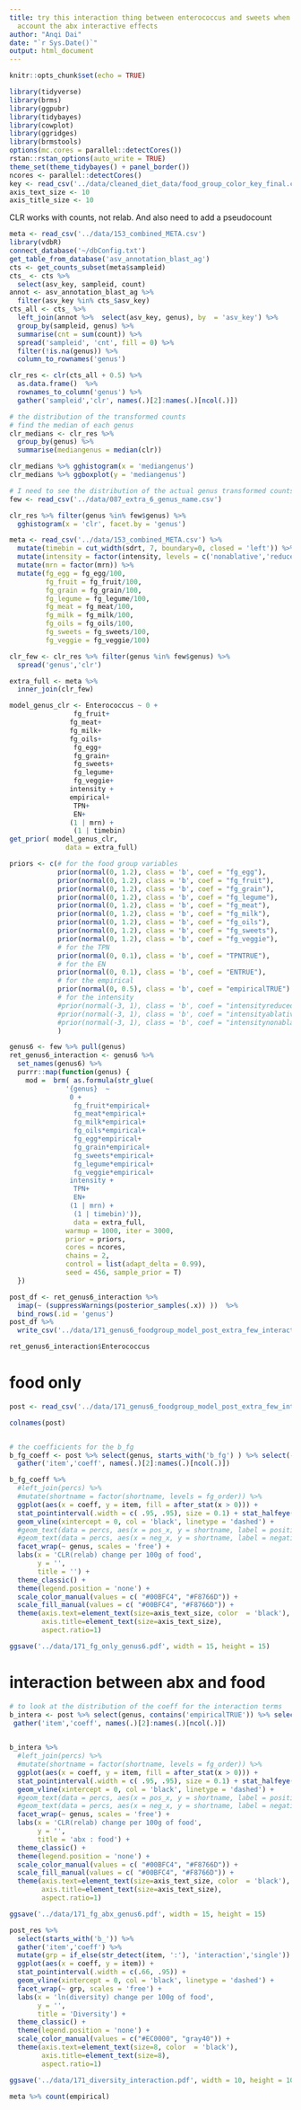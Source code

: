 ```yaml
---
title: try this interaction thing between enterococcus and sweets when taking into
  account the abx interactive effects
author: "Anqi Dai"
date: "`r Sys.Date()`"
output: html_document
---
```


```r
knitr::opts_chunk$set(echo = TRUE)
```

```r
library(tidyverse)
library(brms)   
library(ggpubr)
library(tidybayes)
library(cowplot)
library(ggridges)
library(brmstools)
options(mc.cores = parallel::detectCores())
rstan::rstan_options(auto_write = TRUE)
theme_set(theme_tidybayes() + panel_border())
ncores <- parallel::detectCores()
key <- read_csv('../data/cleaned_diet_data/food_group_color_key_final.csv', col_types = 'ccccc')
axis_text_size <- 10
axis_title_size <- 10
```

CLR works with counts, not relab. And also need to add a pseudocount

```r
meta <- read_csv('../data/153_combined_META.csv')
library(vdbR)
connect_database('~/dbConfig.txt')
get_table_from_database('asv_annotation_blast_ag')
cts <- get_counts_subset(meta$sampleid)
cts_ <- cts %>% 
  select(asv_key, sampleid, count)
annot <- asv_annotation_blast_ag %>% 
  filter(asv_key %in% cts_$asv_key)
cts_all <- cts_ %>% 
  left_join(annot %>%  select(asv_key, genus), by  = 'asv_key') %>% 
  group_by(sampleid, genus) %>% 
  summarise(cnt = sum(count)) %>% 
  spread('sampleid', 'cnt', fill = 0) %>% 
  filter(!is.na(genus)) %>% 
  column_to_rownames('genus')
```


```r
clr_res <- clr(cts_all + 0.5) %>% 
  as.data.frame()  %>% 
  rownames_to_column('genus') %>% 
  gather('sampleid','clr', names(.)[2]:names(.)[ncol(.)])

# the distribution of the transformed counts
# find the median of each genus
clr_medians <- clr_res %>% 
  group_by(genus) %>% 
  summarise(mediangenus = median(clr))

clr_medians %>% gghistogram(x = 'mediangenus')
clr_medians %>% ggboxplot(y = 'mediangenus')

# I need to see the distribution of the actual genus transformed counts
few <- read_csv('../data/087_extra_6_genus_name.csv')

clr_res %>% filter(genus %in% few$genus) %>% 
  gghistogram(x = 'clr', facet.by = 'genus')
```

```r
meta <- read_csv('../data/153_combined_META.csv') %>% 
  mutate(timebin = cut_width(sdrt, 7, boundary=0, closed = 'left')) %>% 
  mutate(intensity = factor(intensity, levels = c('nonablative','reduced','ablative'))) %>% 
  mutate(mrn = factor(mrn)) %>% 
  mutate(fg_egg = fg_egg/100,
         fg_fruit = fg_fruit/100,
         fg_grain = fg_grain/100,
         fg_legume = fg_legume/100,
         fg_meat = fg_meat/100,
         fg_milk = fg_milk/100,
         fg_oils = fg_oils/100,
         fg_sweets = fg_sweets/100,
         fg_veggie = fg_veggie/100) 

clr_few <- clr_res %>% filter(genus %in% few$genus) %>% 
  spread('genus','clr')

extra_full <- meta %>% 
  inner_join(clr_few)
```


```r
model_genus_clr <- Enterococcus ~ 0 + 
                fg_fruit+
               fg_meat+
               fg_milk+
               fg_oils+
                fg_egg+ 
                fg_grain+
                fg_sweets+  
                fg_legume+
                fg_veggie+
               intensity +
               empirical+
                TPN+
                EN+
               (1 | mrn) +
                (1 | timebin)
get_prior( model_genus_clr,  
              data = extra_full)

priors <- c(# for the food group variables
            prior(normal(0, 1.2), class = 'b', coef = "fg_egg"),
            prior(normal(0, 1.2), class = 'b', coef = "fg_fruit"),
            prior(normal(0, 1.2), class = 'b', coef = "fg_grain"),
            prior(normal(0, 1.2), class = 'b', coef = "fg_legume"),
            prior(normal(0, 1.2), class = 'b', coef = "fg_meat"),
            prior(normal(0, 1.2), class = 'b', coef = "fg_milk"),
            prior(normal(0, 1.2), class = 'b', coef = "fg_oils"),
            prior(normal(0, 1.2), class = 'b', coef = "fg_sweets"),
            prior(normal(0, 1.2), class = 'b', coef = "fg_veggie"),
            # for the TPN 
            prior(normal(0, 0.1), class = 'b', coef = "TPNTRUE"),
            # for the EN
            prior(normal(0, 0.1), class = 'b', coef = "ENTRUE"),
            # for the empirical 
            prior(normal(0, 0.5), class = 'b', coef = "empiricalTRUE")
            # for the intensity 
            #prior(normal(-3, 1), class = 'b', coef = "intensityreduced"),
            #prior(normal(-3, 1), class = 'b', coef = "intensityablative"),
            #prior(normal(-3, 1), class = 'b', coef = "intensitynonablative")
            )
```

```r
genus6 <- few %>% pull(genus)  
ret_genus6_interaction <- genus6 %>% 
  set_names(genus6) %>% 
  purrr::map(function(genus) {
    mod =  brm( as.formula(str_glue(
              '{genus}  ~ 
               0 +
                fg_fruit*empirical+
                fg_meat*empirical+
                fg_milk*empirical+
                fg_oils*empirical+
                fg_egg*empirical+ 
                fg_grain*empirical+
                fg_sweets*empirical+  
                fg_legume*empirical+
                fg_veggie*empirical+
               intensity +
                TPN+
                EN+
               (1 | mrn) +
                (1 | timebin)')),  
                data = extra_full, 
              warmup = 1000, iter = 3000, 
              prior = priors,
              cores = ncores, 
              chains = 2, 
              control = list(adapt_delta = 0.99),
              seed = 456, sample_prior = T) 
  })

post_df <- ret_genus6_interaction %>% 
  imap(~ (suppressWarnings(posterior_samples(.x)) ))  %>% 
  bind_rows(.id = 'genus')  
post_df %>% 
  write_csv('../data/171_genus6_foodgroup_model_post_extra_few_interaction.csv')

ret_genus6_interaction$Enterococcus
```

# food only 

```r
post <- read_csv('../data/171_genus6_foodgroup_model_post_extra_few_interaction.csv') 

colnames(post)


# the coefficients for the b_fg 
b_fg_coeff <- post %>% select(genus, starts_with('b_fg') ) %>% select(-`b_fg_fruit:empiricalTRUE`) %>% 
  gather('item','coeff', names(.)[2]:names(.)[ncol(.)])

b_fg_coeff %>% 
  #left_join(percs) %>%
  #mutate(shortname = factor(shortname, levels = fg_order)) %>% 
  ggplot(aes(x = coeff, y = item, fill = after_stat(x > 0))) +
  stat_pointinterval(.width = c( .95, .95), size = 0.1) + stat_halfeye() + 
  geom_vline(xintercept = 0, col = 'black', linetype = 'dashed') +
  #geom_text(data = percs, aes(x = pos_x, y = shortname, label = positive, color = after_stat(x > 0)), size = 2) +
  #geom_text(data = percs, aes(x = neg_x, y = shortname, label = negative, color =after_stat(x > 0)), size = 2) +
  facet_wrap(~ genus, scales = 'free') +
  labs(x = 'CLR(relab) change per 100g of food',
       y = '', 
       title = '') +
  theme_classic() +
  theme(legend.position = 'none') +
  scale_color_manual(values = c( "#00BFC4", "#F8766D")) +
  scale_fill_manual(values = c( "#00BFC4", "#F8766D")) +
  theme(axis.text=element_text(size=axis_text_size, color  = 'black'),
        axis.title=element_text(size=axis_text_size),
        aspect.ratio=1)

ggsave('../data/171_fg_only_genus6.pdf', width = 15, height = 15)

```

# interaction between abx and food

```r
# to look at the distribution of the coeff for the interaction terms
b_intera <- post %>% select(genus, contains('empiricalTRUE')) %>% select(-`b_empiricalTRUE`,-`prior_b_empiricalTRUE`) %>% 
 gather('item','coeff', names(.)[2]:names(.)[ncol(.)])
  

b_intera %>% 
  #left_join(percs) %>%
  #mutate(shortname = factor(shortname, levels = fg_order)) %>% 
  ggplot(aes(x = coeff, y = item, fill = after_stat(x > 0))) +
  stat_pointinterval(.width = c( .95, .95), size = 0.1) + stat_halfeye() + 
  geom_vline(xintercept = 0, col = 'black', linetype = 'dashed') +
  #geom_text(data = percs, aes(x = pos_x, y = shortname, label = positive, color = after_stat(x > 0)), size = 2) +
  #geom_text(data = percs, aes(x = neg_x, y = shortname, label = negative, color =after_stat(x > 0)), size = 2) +
  facet_wrap(~ genus, scales = 'free') +
  labs(x = 'CLR(relab) change per 100g of food',
       y = '', 
       title = 'abx : food') +
  theme_classic() +
  theme(legend.position = 'none') +
  scale_color_manual(values = c( "#00BFC4", "#F8766D")) +
  scale_fill_manual(values = c( "#00BFC4", "#F8766D")) +
  theme(axis.text=element_text(size=axis_text_size, color  = 'black'),
        axis.title=element_text(size=axis_text_size),
        aspect.ratio=1)

ggsave('../data/171_fg_abx_genus6.pdf', width = 15, height = 15)

```


      
```r
post_res %>% 
  select(starts_with('b_')) %>% 
  gather('item','coeff') %>% 
  mutate(grp = if_else(str_detect(item, ':'), 'interaction','single')) %>% 
  ggplot(aes(x = coeff, y = item)) +
  stat_pointinterval(.width = c(.66, .95)) +
  geom_vline(xintercept = 0, col = 'black', linetype = 'dashed') +
  facet_wrap(~ grp, scales = 'free') +
  labs(x = 'ln(diversity) change per 100g of food',
       y = '', 
       title = 'Diversity') +
  theme_classic() +
  theme(legend.position = 'none') +
  scale_color_manual(values = c("#EC0000", "gray40")) +
  theme(axis.text=element_text(size=8, color  = 'black'),
        axis.title=element_text(size=8),
        aspect.ratio=1)

ggsave('../data/171_diversity_interaction.pdf', width = 10, height = 10)

meta %>% count(empirical)

```

